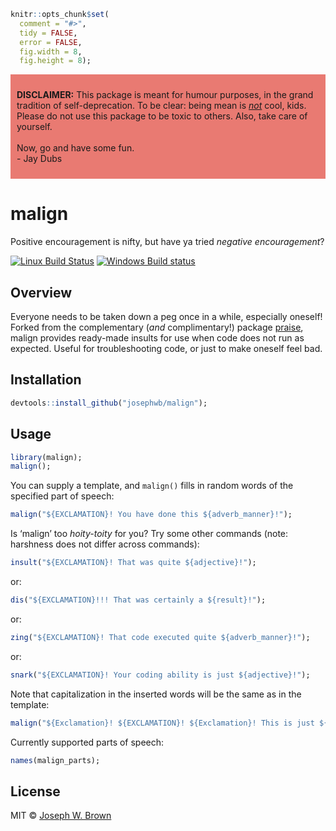 
```r
knitr::opts_chunk$set(
  comment = "#>",
  tidy = FALSE,
  error = FALSE,
  fig.width = 8,
  fig.height = 8);
```

<div style="background-color:rgba(233, 122, 114, 1); middle; padding:10px 10px;">
<b>DISCLAIMER:</b> This package is meant for humour purposes, in the grand tradition
of self-deprecation. To be clear: being mean is <u><i>not</i></u> cool, kids. Please do
not use this package to be toxic to others. Also, take care of yourself.<br/><br/>
Now, go and have some fun.<br/>
- Jay Dubs
</div>

# malign
Positive encouragement is nifty, but have ya tried _negative encouragement_?

[![Linux Build Status](https://travis-ci.com/josephwb/praise.svg?branch=master)](https://travis-ci.com/josephwb/malign)
[![Windows Build status](https://ci.appveyor.com/api/projects/status/github/josephwb/malign?svg=true)](https://ci.appveyor.com/project/josephwb/malign)



## Overview
Everyone needs to be taken down a peg once in a while, especially oneself! Forked
from the complementary (_and_ complimentary!) package [praise](https://github.com/rladies/praise), malign provides
ready-made insults for use when code does not run as expected. Useful for
troubleshooting code, or just to make oneself feel bad.

## Installation

```r
devtools::install_github("josephwb/malign");
```

## Usage

```r
library(malign);
malign();
```

You can supply a template, and `malign()` fills in random words of the specified
part of speech:

```r
malign("${EXCLAMATION}! You have done this ${adverb_manner}!");
```

Is 'malign' too _hoity-toity_ for you? Try some other commands (note: harshness
does not differ across commands):

```r
insult("${EXCLAMATION}! That was quite ${adjective}!");
```

or:

```r
dis("${EXCLAMATION}!!! That was certainly a ${result}!");
```

or:

```r
zing("${EXCLAMATION}! That code executed quite ${adverb_manner}!");
```

or:

```r
snark("${EXCLAMATION}! Your coding ability is just ${adjective}!");
```

Note that capitalization in the inserted words will be the same as in the template:

```r
malign("${Exclamation}! ${EXCLAMATION}! ${Exclamation}! This is just ${adjective}!");
```

Currently supported parts of speech:

```r
names(malign_parts);
```

## License

MIT © [Joseph W. Brown](https://github.com/josephwb)
